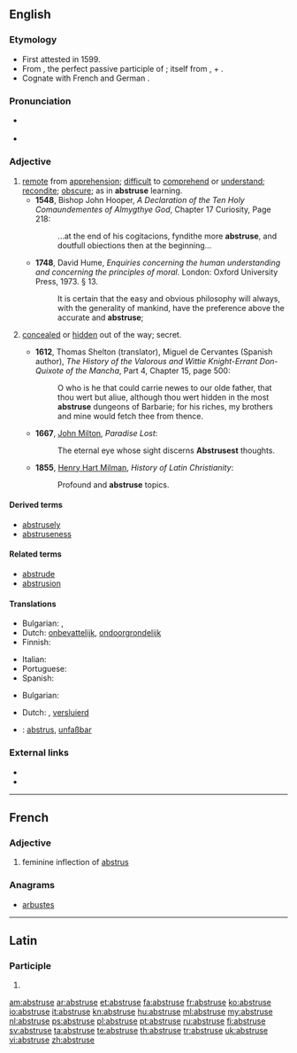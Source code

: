 ==English==

===Etymology===
* First attested in 1599.
* From {{etyl|la}} {{term|abstrusus|abstrūsus|hidden, concealed|lang=la}}, the perfect passive participle of {{term|abstrudo|abstrūdō|thrust away, conceal|lang=la}}; itself from {{term|ab|lang=la}}, {{term|abs||away|lang=la}} + {{term|trudo|trūdō|thrust, push|lang=la}}.
* Cognate with French {{term|abstrus|lang=fr}} and German {{term|abstrus|lang=de}}.

===Pronunciation===
* {{a|UK}} {{IPA|/æb.ˈstruːs/|/əb.ˈstruːs/}}
* {{a|US}} {{IPA|/æb.ˈstrus/|/əb.ˈstrus/}}

===Adjective===
{{en-adj|abstrus|er|more}}

# [[remote]] from [[apprehension]]; [[difficult]] to [[comprehend]] or [[understand]]; [[recondite]]; [[obscure]]; as in '''abstruse''' learning.
#* '''1548''', Bishop John Hooper, ''A Declaration of the Ten Holy Comaundementes of Almygthye God'', Chapter 17 Curiosity, Page 218:
#*: ...at the end of his cogitacions, fyndithe more '''abstruse''', and doutfull obiections then at the beginning...
#* '''1748''', David Hume, ''Enquiries concerning the human understanding and concerning the principles of moral.'' London: Oxford University Press, 1973. § 13.
#*: It is certain that the easy and obvious philosophy will always, with the generality of mankind, have the preference above the accurate and '''abstruse''';
# {{context|obsolete}} [[conceal]]ed or [[hidden]] out of the way; secret.
#* '''1612''', Thomas Shelton (translator), Miguel de Cervantes (Spanish author), ''The History of the Valorous and Wittie Knight-Errant Don-Quixote of the Mancha'', Part 4, Chapter 15, page 500:
#*: O who is he that could carrie newes to our olde father, that thou wert but aliue, although thou wert hidden in the most '''abstruse''' dungeons of Barbarie; for his riches, my brothers and mine would fetch thee from thence.
#* '''1667''', [[w:Milton|John Milton]], ''Paradise Lost'':
#*: The eternal eye whose sight discerns '''Abstrusest''' thoughts.
#* '''1855''', [[w:Henry Hart Milman|Henry Hart Milman]], ''History of Latin Christianity'':
#*: Profound and '''abstruse''' topics.

====Derived terms====
* [[abstrusely]]
* [[abstruseness]]

====Related terms====
* [[abstrude]]
* [[abstrusion]]

====Translations====
{{trans-top|difficult to comprehend}}
* Bulgarian: {{t|bg|неясен}},  {{t|bg|труден за разбиране}}
* Dutch: [[onbevattelijk]], [[ondoorgrondelijk]]
* Finnish: {{t-|fi|vaikeaselkoinen}}
{{trans-mid}}
* Italian: {{t+|it|astruso}}
* Portuguese: {{t+|pt|abstruso|m}}
* Spanish: {{t|es|abstruso|m}}
{{trans-bottom}}

{{trans-top|concealed}}
* Bulgarian: {{t|bg|скрит}}
{{trans-mid}}
* Dutch: {{t+|nl|verborgen}}, [[versluierd]]
{{trans-bottom}}

{{checktrans-top}}
* {{ttbc|de}}: [[abstrus]], [[unfaßbar]]
{{trans-bottom}}

===External links===
* {{R:Webster 1913}}
* {{R:Century 1911}}

----

==French==

===Adjective===
{{head|fr|adjective}}

# feminine inflection of [[abstrus]]

===Anagrams===
* [[arbustes#French|arbustes]]

----

==Latin==

===Participle===
{{la-part-form|abstrūse}}

# {{inflection of|abstrusus|abstrūsus|voc|m|s|lang=la}}

[[am:abstruse]]
[[ar:abstruse]]
[[et:abstruse]]
[[fa:abstruse]]
[[fr:abstruse]]
[[ko:abstruse]]
[[io:abstruse]]
[[it:abstruse]]
[[kn:abstruse]]
[[hu:abstruse]]
[[ml:abstruse]]
[[my:abstruse]]
[[nl:abstruse]]
[[ps:abstruse]]
[[pl:abstruse]]
[[pt:abstruse]]
[[ru:abstruse]]
[[fi:abstruse]]
[[sv:abstruse]]
[[ta:abstruse]]
[[te:abstruse]]
[[th:abstruse]]
[[tr:abstruse]]
[[uk:abstruse]]
[[vi:abstruse]]
[[zh:abstruse]]